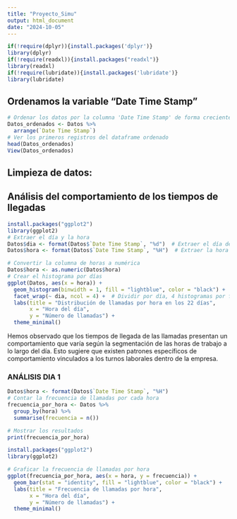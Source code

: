 ---
title: "Proyecto_Simu"
output: html_document
date: "2024-10-05"
---
```{r, message=FALSE,  warning=FALSE}
if(!require(dplyr)){install.packages('dplyr')}
library(dplyr)
if(!require(readxl)){install.packages("readxl")}
library(readxl)
if(!require(lubridate)){install.packages('lubridate')}
library(lubridate)

```


## Ordenamos la variable "Date Time Stamp"

```{r}
# Ordenar los datos por la columna 'Date Time Stamp' de forma creciente
Datos_ordenados <- Datos %>%
  arrange(`Date Time Stamp`)
# Ver los primeros registros del dataframe ordenado
head(Datos_ordenados)
View(Datos_ordenados)
```
## Limpieza de datos:





















## Análisis del comportamiento de los tiempos de llegadas 
```{r}
install.packages("ggplot2")
library(ggplot2)
# Extraer el día y la hora
Datos$dia <- format(Datos$`Date Time Stamp`, "%d")  # Extraer el día del mes
Datos$hora <- format(Datos$`Date Time Stamp`, "%H")  # Extraer la hora

# Convertir la columna de horas a numérica
Datos$hora <- as.numeric(Datos$hora)
# Crear el histograma por días
ggplot(Datos, aes(x = hora)) +
  geom_histogram(binwidth = 1, fill = "lightblue", color = "black") +  # Histograma de horas
  facet_wrap(~ dia, ncol = 4) +  # Dividir por día, 4 histogramas por fila
  labs(title = "Distribución de llamadas por hora en los 22 días",
       x = "Hora del día",
       y = "Número de llamadas") +
  theme_minimal()

```
Hemos observado que los tiempos de llegada de las llamadas presentan un comportamiento que varía según la segmentación de las horas de trabajo a lo largo del día. Esto sugiere que existen patrones específicos de comportamiento vinculados a los turnos laborales dentro de la empresa.


### ANÁLISIS DIA 1

```{r}
Datos$hora <- format(Datos$`Date Time Stamp`, "%H")
# Contar la frecuencia de llamadas por cada hora
frecuencia_por_hora <- Datos %>%
  group_by(hora) %>%
  summarise(frecuencia = n())

# Mostrar los resultados
print(frecuencia_por_hora)

install.packages("ggplot2")
library(ggplot2)

# Graficar la frecuencia de llamadas por hora
ggplot(frecuencia_por_hora, aes(x = hora, y = frecuencia)) +
  geom_bar(stat = "identity", fill = "lightblue", color = "black") +
  labs(title = "Frecuencia de llamadas por hora",
       x = "Hora del día",
       y = "Número de llamadas") +
  theme_minimal()

```


